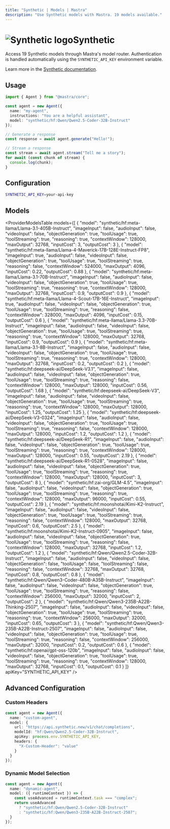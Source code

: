 ```yaml
---
title: "Synthetic | Models | Mastra"
description: "Use Synthetic models with Mastra. 19 models available."
---
```



# <img src="https://models.dev/logos/synthetic.svg" alt="Synthetic logo" className="inline w-8 h-8 mr-2 align-middle dark:invert dark:brightness-0 dark:contrast-200" />Synthetic

Access 19 Synthetic models through Mastra's model router. Authentication is handled automatically using the `SYNTHETIC_API_KEY` environment variable.

Learn more in the [Synthetic documentation](https://synthetic.new/pricing).

## Usage

```typescript
import { Agent } from "@mastra/core";

const agent = new Agent({
  name: "my-agent",
  instructions: "You are a helpful assistant",
  model: "synthetic/hf:Qwen/Qwen2.5-Coder-32B-Instruct"
});

// Generate a response
const response = await agent.generate("Hello!");

// Stream a response
const stream = await agent.stream("Tell me a story");
for await (const chunk of stream) {
  console.log(chunk);
}
```

## Configuration

```bash
SYNTHETIC_API_KEY=your-api-key
```

## Models

<ProviderModelsTable 
  models={[
  {
    "model": "synthetic/hf:meta-llama/Llama-3.1-405B-Instruct",
    "imageInput": false,
    "audioInput": false,
    "videoInput": false,
    "objectGeneration": true,
    "toolUsage": true,
    "toolStreaming": true,
    "reasoning": true,
    "contextWindow": 128000,
    "maxOutput": 32768,
    "inputCost": 3,
    "outputCost": 3
  },
  {
    "model": "synthetic/hf:meta-llama/Llama-4-Maverick-17B-128E-Instruct-FP8",
    "imageInput": true,
    "audioInput": false,
    "videoInput": false,
    "objectGeneration": true,
    "toolUsage": true,
    "toolStreaming": true,
    "reasoning": false,
    "contextWindow": 524000,
    "maxOutput": 4096,
    "inputCost": 0.22,
    "outputCost": 0.88
  },
  {
    "model": "synthetic/hf:meta-llama/Llama-3.1-70B-Instruct",
    "imageInput": false,
    "audioInput": false,
    "videoInput": false,
    "objectGeneration": true,
    "toolUsage": true,
    "toolStreaming": true,
    "reasoning": true,
    "contextWindow": 128000,
    "maxOutput": 32768,
    "inputCost": 0.9,
    "outputCost": 0.9
  },
  {
    "model": "synthetic/hf:meta-llama/Llama-4-Scout-17B-16E-Instruct",
    "imageInput": true,
    "audioInput": false,
    "videoInput": false,
    "objectGeneration": true,
    "toolUsage": true,
    "toolStreaming": true,
    "reasoning": false,
    "contextWindow": 328000,
    "maxOutput": 4096,
    "inputCost": 0.15,
    "outputCost": 0.6
  },
  {
    "model": "synthetic/hf:meta-llama/Llama-3.3-70B-Instruct",
    "imageInput": false,
    "audioInput": false,
    "videoInput": false,
    "objectGeneration": true,
    "toolUsage": true,
    "toolStreaming": true,
    "reasoning": true,
    "contextWindow": 128000,
    "maxOutput": 32768,
    "inputCost": 0.9,
    "outputCost": 0.9
  },
  {
    "model": "synthetic/hf:meta-llama/Llama-3.1-8B-Instruct",
    "imageInput": false,
    "audioInput": false,
    "videoInput": false,
    "objectGeneration": true,
    "toolUsage": true,
    "toolStreaming": true,
    "reasoning": true,
    "contextWindow": 128000,
    "maxOutput": 32768,
    "inputCost": 0.2,
    "outputCost": 0.2
  },
  {
    "model": "synthetic/hf:deepseek-ai/DeepSeek-V3.1",
    "imageInput": false,
    "audioInput": false,
    "videoInput": false,
    "objectGeneration": true,
    "toolUsage": true,
    "toolStreaming": true,
    "reasoning": false,
    "contextWindow": 128000,
    "maxOutput": 128000,
    "inputCost": 0.56,
    "outputCost": 1.68
  },
  {
    "model": "synthetic/hf:deepseek-ai/DeepSeek-V3",
    "imageInput": false,
    "audioInput": false,
    "videoInput": false,
    "objectGeneration": true,
    "toolUsage": true,
    "toolStreaming": true,
    "reasoning": true,
    "contextWindow": 128000,
    "maxOutput": 128000,
    "inputCost": 1.25,
    "outputCost": 1.25
  },
  {
    "model": "synthetic/hf:deepseek-ai/DeepSeek-V3-0324",
    "imageInput": false,
    "audioInput": false,
    "videoInput": false,
    "objectGeneration": true,
    "toolUsage": true,
    "toolStreaming": true,
    "reasoning": false,
    "contextWindow": 128000,
    "maxOutput": 128000,
    "inputCost": 1.2,
    "outputCost": 1.2
  },
  {
    "model": "synthetic/hf:deepseek-ai/DeepSeek-R1",
    "imageInput": false,
    "audioInput": false,
    "videoInput": false,
    "objectGeneration": true,
    "toolUsage": true,
    "toolStreaming": true,
    "reasoning": true,
    "contextWindow": 128000,
    "maxOutput": 128000,
    "inputCost": 0.55,
    "outputCost": 2.19
  },
  {
    "model": "synthetic/hf:deepseek-ai/DeepSeek-R1-0528",
    "imageInput": false,
    "audioInput": false,
    "videoInput": false,
    "objectGeneration": true,
    "toolUsage": true,
    "toolStreaming": true,
    "reasoning": true,
    "contextWindow": 128000,
    "maxOutput": 128000,
    "inputCost": 3,
    "outputCost": 8
  },
  {
    "model": "synthetic/hf:zai-org/GLM-4.5",
    "imageInput": false,
    "audioInput": false,
    "videoInput": false,
    "objectGeneration": true,
    "toolUsage": true,
    "toolStreaming": true,
    "reasoning": true,
    "contextWindow": 128000,
    "maxOutput": 96000,
    "inputCost": 0.55,
    "outputCost": 2.19
  },
  {
    "model": "synthetic/hf:moonshotai/Kimi-K2-Instruct",
    "imageInput": false,
    "audioInput": false,
    "videoInput": false,
    "objectGeneration": true,
    "toolUsage": true,
    "toolStreaming": true,
    "reasoning": false,
    "contextWindow": 128000,
    "maxOutput": 32768,
    "inputCost": 0.6,
    "outputCost": 2.5
  },
  {
    "model": "synthetic/hf:moonshotai/Kimi-K2-Instruct-0905",
    "imageInput": false,
    "audioInput": false,
    "videoInput": false,
    "objectGeneration": true,
    "toolUsage": true,
    "toolStreaming": true,
    "reasoning": false,
    "contextWindow": 128000,
    "maxOutput": 32768,
    "inputCost": 1.2,
    "outputCost": 1.2
  },
  {
    "model": "synthetic/hf:Qwen/Qwen2.5-Coder-32B-Instruct",
    "imageInput": false,
    "audioInput": false,
    "videoInput": false,
    "objectGeneration": false,
    "toolUsage": false,
    "toolStreaming": false,
    "reasoning": false,
    "contextWindow": 32768,
    "maxOutput": 32768,
    "inputCost": 0.8,
    "outputCost": 0.8
  },
  {
    "model": "synthetic/hf:Qwen/Qwen3-Coder-480B-A35B-Instruct",
    "imageInput": false,
    "audioInput": false,
    "videoInput": false,
    "objectGeneration": true,
    "toolUsage": true,
    "toolStreaming": true,
    "reasoning": false,
    "contextWindow": 256000,
    "maxOutput": 32000,
    "inputCost": 2,
    "outputCost": 2
  },
  {
    "model": "synthetic/hf:Qwen/Qwen3-235B-A22B-Thinking-2507",
    "imageInput": false,
    "audioInput": false,
    "videoInput": false,
    "objectGeneration": true,
    "toolUsage": true,
    "toolStreaming": true,
    "reasoning": true,
    "contextWindow": 256000,
    "maxOutput": 32000,
    "inputCost": 0.65,
    "outputCost": 3
  },
  {
    "model": "synthetic/hf:Qwen/Qwen3-235B-A22B-Instruct-2507",
    "imageInput": false,
    "audioInput": false,
    "videoInput": false,
    "objectGeneration": true,
    "toolUsage": true,
    "toolStreaming": true,
    "reasoning": false,
    "contextWindow": 256000,
    "maxOutput": 32000,
    "inputCost": 0.2,
    "outputCost": 0.6
  },
  {
    "model": "synthetic/hf:openai/gpt-oss-120b",
    "imageInput": false,
    "audioInput": false,
    "videoInput": false,
    "objectGeneration": true,
    "toolUsage": true,
    "toolStreaming": true,
    "reasoning": true,
    "contextWindow": 128000,
    "maxOutput": 32768,
    "inputCost": 0.1,
    "outputCost": 0.1
  }
]}
  apiKey="SYNTHETIC_API_KEY"
/>

## Advanced Configuration

### Custom Headers

```typescript
const agent = new Agent({
  name: "custom-agent",
  model: {
    url: "https://api.synthetic.new/v1/chat/completions",
    modelId: "hf:Qwen/Qwen2.5-Coder-32B-Instruct",
    apiKey: process.env.SYNTHETIC_API_KEY,
    headers: {
      "X-Custom-Header": "value"
    }
  }
});
```

### Dynamic Model Selection

```typescript
const agent = new Agent({
  name: "dynamic-agent",
  model: ({ runtimeContext }) => {
    const useAdvanced = runtimeContext.task === "complex";
    return useAdvanced 
      ? "synthetic/hf:Qwen/Qwen2.5-Coder-32B-Instruct"
      : "synthetic/hf:Qwen/Qwen3-235B-A22B-Instruct-2507";
  }
});
```
